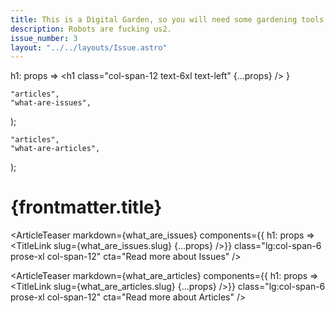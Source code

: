 ```yaml
---
title: This is a Digital Garden, so you will need some gardening tools.
description: Robots are fucking us2.
issue_number: 3
layout: "../../layouts/Issue.astro"
---
```



  h1: props => <h1 class="col-span-12 text-6xl text-left" {...props} />
}

    "articles",
    "what-are-issues",
);

    "articles",
    "what-are-articles",
);

# {frontmatter.title}

<ArticleTeaser
  markdown={what_are_issues}
  components={{ h1: props => <TitleLink slug={what_are_issues.slug} {...props} />}}
  class="lg:col-span-6 prose-xl col-span-12"
  cta="Read more about Issues"
/>

<ArticleTeaser
  markdown={what_are_articles}
  components={{ h1: props => <TitleLink slug={what_are_articles.slug} {...props} />}}
  class="lg:col-span-6 prose-xl col-span-12"
  cta="Read more about Articles"
/>
